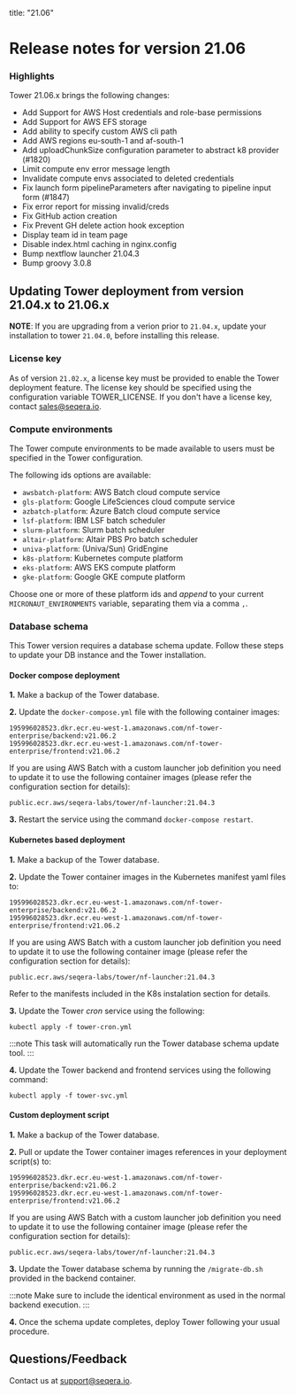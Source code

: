 title: "21.06"

# Release notes for version 21.06

### Highlights

Tower 21.06.x brings the following changes:

- Add Support for AWS Host credentials and role-base permissions
- Add Support for AWS EFS storage
- Add ability to specify custom AWS cli path
- Add AWS regions eu-south-1 and af-south-1
- Add uploadChunkSize configuration parameter to abstract k8 provider (#1820)
- Limit compute env error message length
- Invalidate compute envs associated to deleted credentials
- Fix launch form pipelineParameters after navigating to pipeline input form (#1847)
- Fix error report for missing invalid/creds
- Fix GitHub action creation
- Fix Prevent GH delete action hook exception
- Display team id in team page
- Disable index.html caching in nginx.config
- Bump nextflow launcher 21.04.3
- Bump groovy 3.0.8

## Updating Tower deployment from version 21.04.x to 21.06.x

**NOTE**: If you are upgrading from a verion prior to `21.04.x`, update your installation to tower `21.04.0`, before installing this release.

### License key

As of version `21.02.x`, a license key must be provided to enable the Tower deployment feature. The license key should be specified using the configuration variable TOWER_LICENSE. If you don't have a license key, contact sales@seqera.io.

### Compute environments

The Tower compute environments to be made available
to users must be specified in the Tower configuration.

The following ids options are available:

- `awsbatch-platform`: AWS Batch cloud compute service
- `gls-platform`: Google LifeSciences cloud compute service
- `azbatch-platform`: Azure Batch cloud compute service
- `lsf-platform`: IBM LSF batch scheduler
- `slurm-platform`: Slurm batch scheduler
- `altair-platform`: Altair PBS Pro batch scheduler
- `univa-platform`: (Univa/Sun) GridEngine
- `k8s-platform`: Kubernetes compute platform
- `eks-platform`: AWS EKS compute platform
- `gke-platform`: Google GKE compute platform

Choose one or more of these platform ids and _append_ to your current `MICRONAUT_ENVIRONMENTS` variable, separating them via a comma `,`.

### Database schema

This Tower version requires a database schema update. Follow these steps
to update your DB instance and the Tower installation.

#### Docker compose deployment

**1.** Make a backup of the Tower database.

**2.** Update the `docker-compose.yml` file with the following container images:

```
195996028523.dkr.ecr.eu-west-1.amazonaws.com/nf-tower-enterprise/backend:v21.06.2
195996028523.dkr.ecr.eu-west-1.amazonaws.com/nf-tower-enterprise/frontend:v21.06.2
```

If you are using AWS Batch with a custom launcher job definition you need to update it to use the following container images (please refer the configuration section for details):

```
public.ecr.aws/seqera-labs/tower/nf-launcher:21.04.3
```

**3.** Restart the service using the command `docker-compose restart`.

#### Kubernetes based deployment

**1.** Make a backup of the Tower database.

**2.** Update the Tower container images in the Kubernetes manifest yaml files to:

```
195996028523.dkr.ecr.eu-west-1.amazonaws.com/nf-tower-enterprise/backend:v21.06.2
195996028523.dkr.ecr.eu-west-1.amazonaws.com/nf-tower-enterprise/frontend:v21.06.2
```

If you are using AWS Batch with a custom launcher job definition you need to update it to use the following container image (please refer the configuration section for details):

```
public.ecr.aws/seqera-labs/tower/nf-launcher:21.04.3
```

Refer to the manifests included in the K8s instalation section for details.

**3.** Update the Tower _cron_ service using the following:

```
kubectl apply -f tower-cron.yml
```

:::note
This task will automatically run the Tower database schema update tool.
:::

**4.** Update the Tower backend and frontend services using the following command:

```
kubectl apply -f tower-svc.yml
```

#### Custom deployment script

**1.** Make a backup of the Tower database.

**2.** Pull or update the Tower container images references in your
deployment script(s) to:

```
195996028523.dkr.ecr.eu-west-1.amazonaws.com/nf-tower-enterprise/backend:v21.06.2
195996028523.dkr.ecr.eu-west-1.amazonaws.com/nf-tower-enterprise/frontend:v21.06.2
```

If you are using AWS Batch with a custom launcher job definition you need to update it to use the following container image (please refer the configuration section for details):

```
public.ecr.aws/seqera-labs/tower/nf-launcher:21.04.3
```

**3.** Update the Tower database schema by running the `/migrate-db.sh` provided in the
backend container.

:::note
Make sure to include the identical environment as used in the normal backend execution.
:::

**4.** Once the schema update completes, deploy Tower following your usual procedure.

## Questions/Feedback

Contact us at [support@seqera.io](mailto:support@seqera.io).
